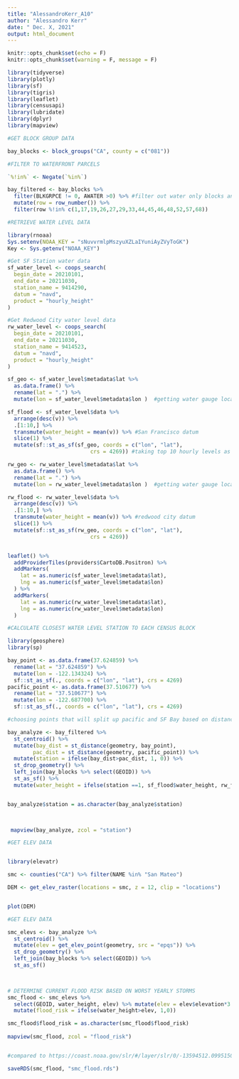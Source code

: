 ```yaml
---
title: "AlessandroKerr_A10"
author: "Alessandro Kerr"
date: " Dec. X, 2021"
output: html_document
---
```



```r


knitr::opts_chunk$set(echo = F)
knitr::opts_chunk$set(warning = F, message = F)

library(tidyverse)
library(plotly)
library(sf)
library(tigris)
library(leaflet)
library(censusapi)
library(lubridate)
library(dplyr)
library(mapview)
```



```r
#GET BLOCK GROUP DATA

bay_blocks <- block_groups("CA", county = c("081"))
```

```r
#FILTER TO WATERFRONT PARCELS

`%!in%` <- Negate(`%in%`)

bay_filtered <- bay_blocks %>%
  filter(BLKGRPCE != 0, AWATER >0) %>% #filter out water only blocks and those that are on water 
  mutate(row = row_number()) %>%
  filter(row %!in% c(1,17,19,26,27,29,33,44,45,46,48,52,57,68))

```

```r
#RETRIEVE WATER LEVEL DATA

library(rnoaa)
Sys.setenv(NOAA_KEY = "sNuvvrmlpMszyuXZLaIYuniAyZVyToGK")
Key <- Sys.getenv("NOAA_KEY")

#Get SF Station water data
sf_water_level <- coops_search(
  begin_date = 20210101,
  end_date = 20211030,
  station_name = 9414290,
  datum = "navd",
  product = "hourly_height"
)

#Get Redwood City water level data 
rw_water_level <- coops_search(
  begin_date = 20210101,
  end_date = 20211030,
  station_name = 9414523,
  datum = "navd",
  product = "hourly_height"
)

sf_geo <- sf_water_level$metadata$lat %>%
  as.data.frame() %>%
  rename(lat = ".") %>%
  mutate(lon = sf_water_level$metadata$lon )  #getting water gauge location

sf_flood <- sf_water_level$data %>%
  arrange(desc(v)) %>%
  .[1:10,] %>%
  transmute(water_height = mean(v)) %>% #San Francisco datum
  slice(1) %>%
  mutate(sf::st_as_sf(sf_geo, coords = c("lon", "lat"),
                          crs = 4269)) #taking top 10 hourly levels as peak water levels 

rw_geo <- rw_water_level$metadata$lat %>%
  as.data.frame() %>%
  rename(lat = ".") %>%
  mutate(lon = rw_water_level$metadata$lon )  #getting water gauge location

rw_flood <- rw_water_level$data %>%
  arrange(desc(v)) %>%
  .[1:10,] %>%
  transmute(water_height = mean(v)) %>% #redwood city datum
  slice(1) %>%
  mutate(sf::st_as_sf(rw_geo, coords = c("lon", "lat"),
                          crs = 4269))


leaflet() %>% 
  addProviderTiles(providers$CartoDB.Positron) %>% 
  addMarkers(
    lat = as.numeric(sf_water_level$metadata$lat),
    lng = as.numeric(sf_water_level$metadata$lon)
  ) %>%
  addMarkers(
    lat = as.numeric(rw_water_level$metadata$lat),
    lng = as.numeric(rw_water_level$metadata$lon)
  )

```


```r
#CALCULATE CLOSEST WATER LEVEL STATION TO EACH CENSUS BLOCK

library(geosphere)
library(sp)

bay_point <- as.data.frame(37.624859) %>%
  rename(lat = "37.624859") %>%
  mutate(lon = -122.134324) %>%
  sf::st_as_sf(., coords = c("lon", "lat"), crs = 4269)
pacific_point <- as.data.frame(37.510677) %>%
  rename(lat = "37.510677") %>%
  mutate(lon = -122.687700) %>%
  sf::st_as_sf(., coords = c("lon", "lat"), crs = 4269)

#choosing points that will split up pacific and SF Bay based on distance

bay_analyze <- bay_filtered %>%
  st_centroid() %>%
  mutate(bay_dist = st_distance(geometry, bay_point), 
        pac_dist = st_distance(geometry, pacific_point)) %>%
  mutate(station = ifelse(bay_dist>pac_dist, 1, 0)) %>%
  st_drop_geometry() %>% 
  left_join(bay_blocks %>% select(GEOID)) %>% 
  st_as_sf() %>% 
  mutate(water_height = ifelse(station ==1, sf_flood$water_height, rw_flood$water_height))


bay_analyze$station = as.character(bay_analyze$station)
  


 mapview(bay_analyze, zcol = "station")
```



```r
#GET ELEV DATA


library(elevatr)

smc <- counties("CA") %>% filter(NAME %in% "San Mateo")

DEM <- get_elev_raster(locations = smc, z = 12, clip = "locations")


plot(DEM)
```

```r
#GET ELEV DATA

smc_elevs <- bay_analyze %>%
  st_centroid() %>%
  mutate(elev = get_elev_point(geometry, src = "epqs")) %>%
  st_drop_geometry() %>% 
  left_join(bay_blocks %>% select(GEOID)) %>% 
  st_as_sf()

  
```

```r
# DETERMINE CURRENT FLOOD RISK BASED ON WORST YEARLY STORMS
smc_flood <- smc_elevs %>%
  select(GEOID, water_height, elev) %>% mutate(elev = elev$elevation*3.2808) %>%
  mutate(flood_risk = ifelse(water_height>elev, 1,0))

smc_flood$flood_risk = as.character(smc_flood$flood_risk)
  
mapview(smc_flood, zcol = "flood_risk")


#compared to https://coast.noaa.gov/slr/#/layer/slr/0/-13594512.099515028/4519452.882107551/11/satellite/none/0.8/2050/interHigh/midAccretion actually fairly similar results
```

```r
saveRDS(smc_flood, "smc_flood.rds")
```

